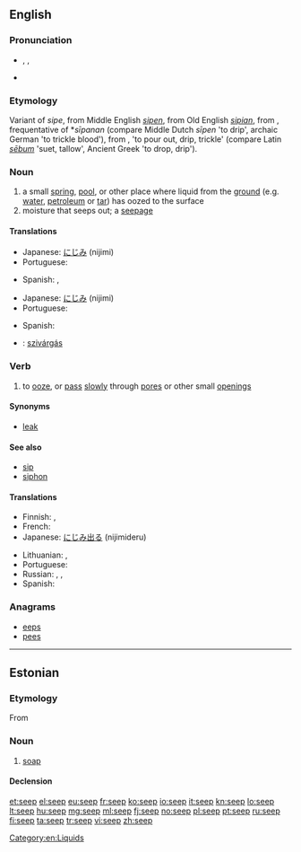 ==English==
{{wikipedia}}

===Pronunciation===
* {{enPR|sēp}}, {{IPA|/siːp/}}, {{X-SAMPA|/si:p/}}
* {{rhymes|iːp}}

===Etymology===
Variant of ''sipe'', from Middle English ''[[sipen]]'', from Old English ''[[sipian]]'', from {{etyl|gem-pro|en}} {{recons|sīpōnan|lang=gem-pro}}, frequentative of *''sīpanan'' (compare Middle Dutch ''sīpen'' 'to drip', archaic German {{term|seifen}} 'to trickle blood'), from {{etyl|ine-pro|en}} {{recons|seib|lang=ine-pro}}, {{recons|sib-|lang=ine-pro}} 'to pour out, drip, trickle' (compare Latin ''[[sebum#Latin|sēbum]]'' 'suet, tallow', Ancient Greek {{term|εἴβω|lang=grc|tr=eíbō}} 'to drop, drip').

===Noun===
{{en-noun}}

# a small [[spring]], [[pool]], or other place where liquid from the [[ground]] (e.g. [[water]], [[petroleum]] or [[tar]]) has oozed to the surface
# moisture that seeps out; a [[seepage]]

====Translations====
{{trans-top|a place where water seeps out of the ground}}
* Japanese: [[にじみ]] (nijimi)
* Portuguese: {{t+|pt|jazida|f}}
{{trans-mid}}
* Spanish: {{t+|es|fuente|f}}, {{t-|es|emanación|f}}
{{trans-bottom}}

{{trans-top|a seepage}}
* Japanese: [[にじみ]] (nijimi)
* Portuguese: {{t-|pt|infiltração|f}}
{{trans-mid}}
* Spanish: {{t-|es|filtración}}
{{trans-bottom}}

{{checktrans}}
* {{ttbc|hu}}: [[szivárgás]]

===Verb===
{{en-verb}}

# to [[ooze]], or [[pass]] [[slowly]] through [[pore]]s or other small [[opening]]s

====Synonyms====
* [[leak]]

====See also====
* [[sip]]
* [[siphon]]

====Translations====
{{trans-top|to ooze through pores}}
* Finnish: {{t-|fi|tihkua}}, {{t+|fi|vuotaa}}
* French: {{t+|fr|s'infiltrer}} {{t+|fr|suinter}}
* Japanese: [[にじみ出る]] (nijimideru)
{{trans-mid}}
* Lithuanian: {{t-|lt|sunktis}}, {{t-|lt|skverbtis}}
* Portuguese: {{t+|pt|escoar}}
* Russian: {{t+|ru|сочиться|sc=Cyrl|tr=sočít'sja|alt=сочи́ться}} {{pf.}}, {{t+|ru|просачиваться|sc=Cyrl|tr=prosáčivat'sja|alt=проса́чиваться}} {{impf}}, {{t+|ru|просочиться|sc=Cyrl|tr=prosočít'sja|alt=просочи́ться}} {{pf.}}
* Spanish: {{t-|es|filtrar}}
{{trans-bottom}}

===Anagrams===
* [[eeps#English|eeps]]
* [[pees#English|pees]]

[[Category:en:Liquids]]

----

==Estonian==

===Etymology===
From {{etyl|de|et}} {{term|Seife|lang=de}}

===Noun===
{{et-noun}}

# [[soap]]

====Declension====
{{rfinfl|lang=et|type=declension}}

[[et:seep]]
[[el:seep]]
[[eu:seep]]
[[fr:seep]]
[[ko:seep]]
[[io:seep]]
[[it:seep]]
[[kn:seep]]
[[lo:seep]]
[[lt:seep]]
[[hu:seep]]
[[mg:seep]]
[[ml:seep]]
[[fj:seep]]
[[no:seep]]
[[pl:seep]]
[[pt:seep]]
[[ru:seep]]
[[fi:seep]]
[[ta:seep]]
[[tr:seep]]
[[vi:seep]]
[[zh:seep]]